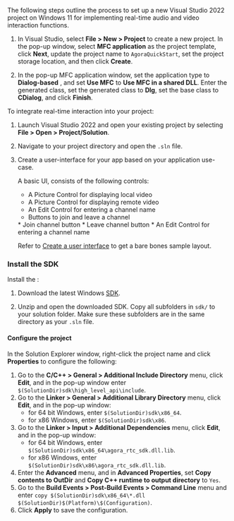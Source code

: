 
<PlatformWrapper platform="windows">

<Tabs>
<TabItem value="new" label="Create a new project" default>

The following steps outline the process to set up a new Visual Studio 2022 project on Windows 11 for implementing real-time audio and video interaction functions. 

1. In Visual Studio, select **File > New > Project** to create a new project. In the pop-up window, select **MFC application** as the project template, click **Next**, update the project name to `AgoraQuickStart`, set the project storage location, and then click **Create**.

1. In the pop-up MFC application window, set the application type to **Dialog-based** , and set **Use MFC** to **Use MFC in a shared DLL**. Enter the generated class, set the generated class to **Dlg**, set the base class to **CDialog**, and click **Finish**.

</TabItem>

<TabItem value="existing" label="Add to an existing project">

To integrate real-time <Vpd k="MEDIA" /> interaction into your project:

1. Launch Visual Studio 2022 and open your existing project by selecting **File > Open > Project/Solution**.

1. Navigate to your project directory and open the `.sln` file.

</TabItem>
</Tabs>

3. Create a user-interface for your app based on your application use-case.

    A basic UI, consists of the following controls:
    <ProductWrapper notAllowed="voice-calling">
    * A Picture Control for displaying local video
    * A Picture Control for displaying remote video
    * An Edit Control for entering a channel name
    * Buttons to join and leave a channel 
    </ProductWrapper>

    <ProductWrapper product="voice-calling">
    * Join channel button
    * Leave channel button
    * An Edit Control for entering a channel name
    </ProductWrapper>

    Refer to [Create a user interface](#create-a-user-interface) to get a bare bones sample layout.
    
### Install the SDK

Install the <Vg k="COMPANY" /> <Vpd k="SDK"/>:

1. Download the latest Windows [SDK](/sdks).

1. Unzip and open the downloaded SDK. Copy all subfolders in `sdk/` to your solution folder. Make sure these subfolders are in the same directory as your `.sln` file.

#### Configure the project

In the Solution Explorer window, right-click the project name and click **Properties** to configure the following:

1. Go to the **C/C++ > General > Additional Include Directory** menu, click **Edit**, and in the pop-up window enter `$(SolutionDir)sdk\high_level_api\include`.
1. Go to the **Linker > General > Additional Library Directory** menu, click **Edit**, and in the pop-up window:
    * for 64 bit Windows, enter `$(SolutionDir)sdk\x86_64`.
    * for x86 Windows, enter `$(SolutionDir)sdk\x86`.
1. Go to the **Linker > Input > Additional Dependencies** menu, click **Edit**, and in the pop-up window:
    * for 64 bit Windows, enter `$(SolutionDir)sdk\x86_64\agora_rtc_sdk.dll.lib`.
    * for x86 Windows, enter `$(SolutionDir)sdk\x86\agora_rtc_sdk.dll.lib`.
1. Enter the **Advanced** menu, and in **Advanced Properties**, set **Copy contents to OutDir** and **Copy C++ runtime to output directory** to `Yes`.
1. Go to the **Build Events > Post-Build Events > Command Line** menu and enter `copy $(SolutionDir)sdk\x86_64\*.dll $(SolutionDir)$(Platform)\$(Configuration)`.
1. Click **Apply** to save the configuration.

</PlatformWrapper>